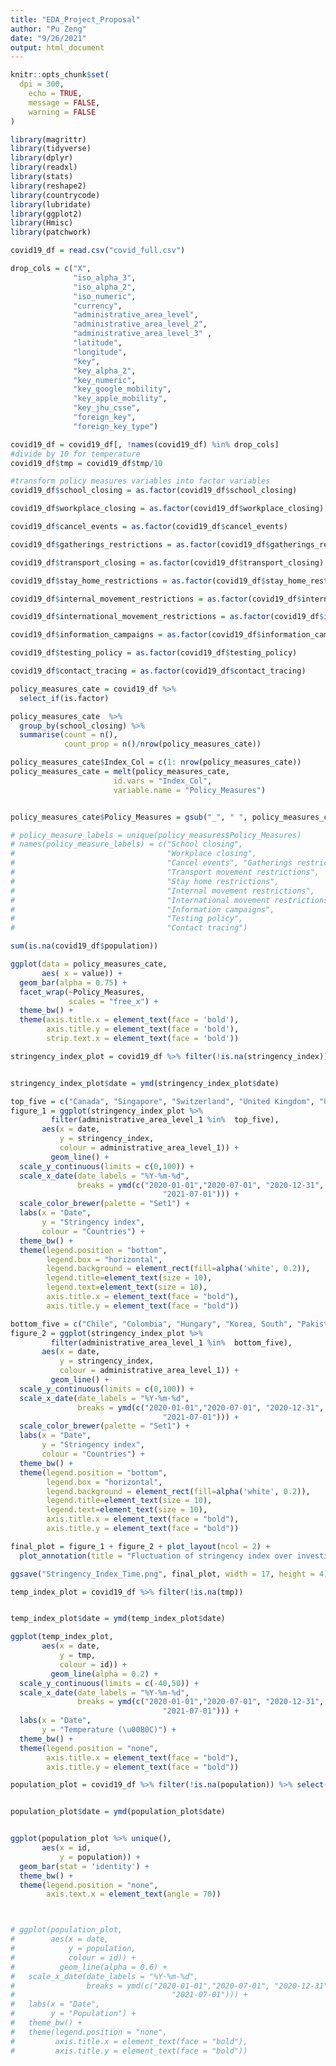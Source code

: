 ```yaml
---
title: "EDA_Project_Proposal"
author: "Pu Zeng"
date: "9/26/2021"
output: html_document
---
```


```r
knitr::opts_chunk$set(
  dpi = 300,
	echo = TRUE,
	message = FALSE,
	warning = FALSE
)
```

```r
library(magrittr)
library(tidyverse)
library(dplyr)
library(readxl)
library(stats)
library(reshape2)
library(countrycode)
library(lubridate)
library(ggplot2)
library(Hmisc)
library(patchwork)
```

```r
covid19_df = read.csv("covid_full.csv")

drop_cols = c("X",
              "iso_alpha_3",
              "iso_alpha_2",
              "iso_numeric",
              "currency",
              "administrative_area_level",
              "administrative_area_level_2",
              "administrative_area_level_3" ,
              "latitude",
              "longitude",
              "key",
              "key_alpha_2",
              "key_numeric",
              "key_google_mobility",
              "key_apple_mobility",
              "key_jhu_csse",
              "foreign_key",
              "foreign_key_type")

covid19_df = covid19_df[, !names(covid19_df) %in% drop_cols]
#divide by 10 for temperature
covid19_df$tmp = covid19_df$tmp/10

#transform policy measures variables into factor variables
covid19_df$school_closing = as.factor(covid19_df$school_closing)

covid19_df$workplace_closing = as.factor(covid19_df$workplace_closing)

covid19_df$cancel_events = as.factor(covid19_df$cancel_events)

covid19_df$gatherings_restrictions = as.factor(covid19_df$gatherings_restrictions)

covid19_df$transport_closing = as.factor(covid19_df$transport_closing)

covid19_df$stay_home_restrictions = as.factor(covid19_df$stay_home_restrictions)

covid19_df$internal_movement_restrictions = as.factor(covid19_df$internal_movement_restrictions)

covid19_df$international_movement_restrictions = as.factor(covid19_df$international_movement_restrictions)

covid19_df$information_campaigns = as.factor(covid19_df$information_campaigns)

covid19_df$testing_policy = as.factor(covid19_df$testing_policy)

covid19_df$contact_tracing = as.factor(covid19_df$contact_tracing)
```

```r
policy_measures_cate = covid19_df %>% 
  select_if(is.factor)

policy_measures_cate  %>% 
  group_by(school_closing) %>% 
  summarise(count = n(),
            count_prop = n()/nrow(policy_measures_cate))

policy_measures_cate$Index_Col = c(1: nrow(policy_measures_cate))
policy_measures_cate = melt(policy_measures_cate, 
                       id.vars = "Index_Col", 
                       variable.name = "Policy_Measures")


policy_measures_cate$Policy_Measures = gsub("_", " ", policy_measures_cate$Policy_Measures)

# policy_measure_labels = unique(policy_measures$Policy_Measures)
# names(policy_measure_labels) = c("School closing",
#                                  "Workplace closing",
#                                  "Cancel events", "Gatherings restrictions",
#                                  "Transport movement restrictions",
#                                  "Stay home restrictions",
#                                  "Internal movement restrictions",
#                                  "International movement restrictions",
#                                  "Information campaigns",
#                                  "Testing policy",
#                                  "Contact tracing")

sum(is.na(covid19_df$population))

ggplot(data = policy_measures_cate,
       aes( x = value)) +
  geom_bar(alpha = 0.75) +
  facet_wrap(~Policy_Measures,
             scales = "free_x") +
  theme_bw() +
  theme(axis.title.x = element_text(face = 'bold'),
        axis.title.y = element_text(face = 'bold'),
        strip.text.x = element_text(face = 'bold'))


```




```r
stringency_index_plot = covid19_df %>% filter(!is.na(stringency_index))


stringency_index_plot$date = ymd(stringency_index_plot$date)

top_five = c("Canada", "Singapore", "Switzerland", "United Kingdom", "United States")
figure_1 = ggplot(stringency_index_plot %>% 
         filter(administrative_area_level_1 %in%  top_five), 
       aes(x = date,
           y = stringency_index,
           colour = administrative_area_level_1)) + 
         geom_line() +
  scale_y_continuous(limits = c(0,100)) +
  scale_x_date(date_labels = "%Y-%m-%d",
               breaks = ymd(c("2020-01-01","2020-07-01", "2020-12-31",
                                  "2021-07-01"))) +
  scale_color_brewer(palette = "Set1") +
  labs(x = "Date",
       y = "Stringency index",
       colour = "Countries") +
  theme_bw() +
  theme(legend.position = "bottom",
        legend.box = "horizontal",
        legend.background = element_rect(fill=alpha('white', 0.2)),
        legend.title=element_text(size = 10), 
        legend.text=element_text(size = 10),
        axis.title.x = element_text(face = "bold"),
        axis.title.y = element_text(face = "bold"))

bottom_five = c("Chile", "Colombia", "Hungary", "Korea, South", "Pakistan")
figure_2 = ggplot(stringency_index_plot %>% 
         filter(administrative_area_level_1 %in%  bottom_five), 
       aes(x = date,
           y = stringency_index,
           colour = administrative_area_level_1)) + 
         geom_line() +
  scale_y_continuous(limits = c(0,100)) +
  scale_x_date(date_labels = "%Y-%m-%d",
               breaks = ymd(c("2020-01-01","2020-07-01", "2020-12-31",
                                  "2021-07-01"))) +
  scale_color_brewer(palette = "Set1") +
  labs(x = "Date",
       y = "Stringency index",
       colour = "Countries") +
  theme_bw() +
  theme(legend.position = "bottom",
        legend.box = "horizontal",
        legend.background = element_rect(fill=alpha('white', 0.2)),
        legend.title=element_text(size = 10), 
        legend.text=element_text(size = 10),
        axis.title.x = element_text(face = "bold"),
        axis.title.y = element_text(face = "bold"))

final_plot = figure_1 + figure_2 + plot_layout(ncol = 2) +
  plot_annotation(title = "Fluctuation of stringency index over investigated time series")

ggsave("Stringency_Index_Time.png", final_plot, width = 17, height = 4)

```

```r
temp_index_plot = covid19_df %>% filter(!is.na(tmp))


temp_index_plot$date = ymd(temp_index_plot$date)

ggplot(temp_index_plot, 
       aes(x = date,
           y = tmp,
           colour = id)) + 
         geom_line(alpha = 0.2) +
  scale_y_continuous(limits = c(-40,50)) +
  scale_x_date(date_labels = "%Y-%m-%d",
               breaks = ymd(c("2020-01-01","2020-07-01", "2020-12-31",
                                  "2021-07-01"))) +
  labs(x = "Date",
       y = "Temperature (\u00B0C)") +
  theme_bw() +
  theme(legend.position = "none",
        axis.title.x = element_text(face = "bold"),
        axis.title.y = element_text(face = "bold"))
```
```r
population_plot = covid19_df %>% filter(!is.na(population)) %>% select(id, date, population)


population_plot$date = ymd(population_plot$date)


ggplot(population_plot %>% unique(),
       aes(x = id,
           y = population)) +
  geom_bar(stat = 'identity') +
  theme_bw() +
  theme(legend.position = "none",
        axis.text.x = element_text(angle = 70))



# ggplot(population_plot, 
#        aes(x = date,
#            y = population,
#            colour = id)) + 
#          geom_line(alpha = 0.6) +
#   scale_x_date(date_labels = "%Y-%m-%d",
#                breaks = ymd(c("2020-01-01","2020-07-01", "2020-12-31",
#                                   "2021-07-01"))) +
#   labs(x = "Date",
#        y = "Population") +
#   theme_bw() +
#   theme(legend.position = "none",
#         axis.title.x = element_text(face = "bold"),
#         axis.title.y = element_text(face = "bold"))
```

